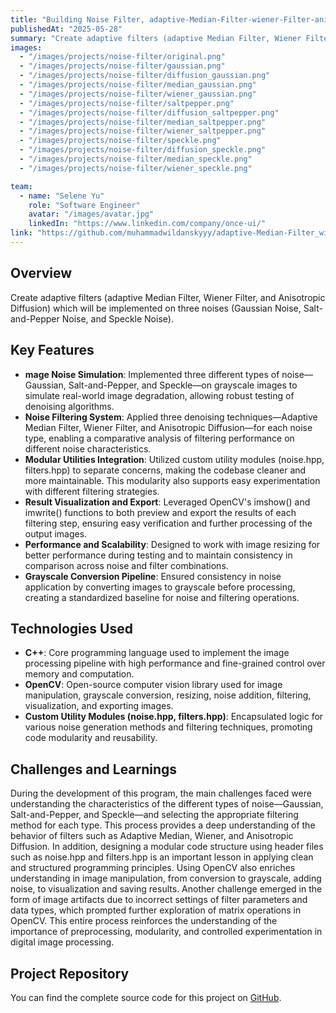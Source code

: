 ---
title: "Building Noise Filter, adaptive-Median-Filter-wiener-Filter-anisotropic-Diffusion"
publishedAt: "2025-05-28"
summary: "Create adaptive filters (adaptive Median Filter, Wiener Filter, and Anisotropic Diffusion) which will be implemented on three noises (Gaussian Noise, Salt-and-Pepper Noise, and Speckle Noise)."
images:
  - "/images/projects/noise-filter/original.png"
  - "/images/projects/noise-filter/gaussian.png"
  - "/images/projects/noise-filter/diffusion_gaussian.png"
  - "/images/projects/noise-filter/median_gaussian.png"
  - "/images/projects/noise-filter/wiener_gaussian.png"
  - "/images/projects/noise-filter/saltpepper.png"
  - "/images/projects/noise-filter/diffusion_saltpepper.png"
  - "/images/projects/noise-filter/median_saltpepper.png"
  - "/images/projects/noise-filter/wiener_saltpepper.png"
  - "/images/projects/noise-filter/speckle.png"
  - "/images/projects/noise-filter/diffusion_speckle.png"
  - "/images/projects/noise-filter/median_speckle.png"
  - "/images/projects/noise-filter/wiener_speckle.png"

team:
  - name: "Selene Yu"
    role: "Software Engineer"
    avatar: "/images/avatar.jpg"
    linkedIn: "https://www.linkedin.com/company/once-ui/"
link: "https://github.com/muhammadwildanskyyy/adaptive-Median-Filter_wiener-Filter_anisotropic-Diffusion.git"
---

## Overview

Create adaptive filters (adaptive Median Filter, Wiener Filter, and Anisotropic Diffusion) which will be implemented on three noises (Gaussian Noise, Salt-and-Pepper Noise, and Speckle Noise).

## Key Features

- **mage Noise Simulation**: Implemented three different types of noise—Gaussian, Salt-and-Pepper, and Speckle—on grayscale images to simulate real-world image degradation, allowing robust testing of denoising algorithms.
- **Noise Filtering System**: Applied three denoising techniques—Adaptive Median Filter, Wiener Filter, and Anisotropic Diffusion—for each noise type, enabling a comparative analysis of filtering performance on different noise characteristics.
- **Modular Utilities Integration**: Utilized custom utility modules (noise.hpp, filters.hpp) to separate concerns, making the codebase cleaner and more maintainable. This modularity also supports easy experimentation with different filtering strategies.
- **Result Visualization and Export**: Leveraged OpenCV's imshow() and imwrite() functions to both preview and export the results of each filtering step, ensuring easy verification and further processing of the output images.
- **Performance and Scalability**: Designed to work with image resizing for better performance during testing and to maintain consistency in comparison across noise and filter combinations.
- **Grayscale Conversion Pipeline**: Ensured consistency in noise application by converting images to grayscale before processing, creating a standardized baseline for noise and filtering operations.

## Technologies Used

- **C++**: Core programming language used to implement the image processing pipeline with high performance and fine-grained control over memory and computation.
- **OpenCV**: Open-source computer vision library used for image manipulation, grayscale conversion, resizing, noise addition, filtering, visualization, and exporting images.
- **Custom Utility Modules (noise.hpp, filters.hpp)**: Encapsulated logic for various noise generation methods and filtering techniques, promoting code modularity and reusability.


## Challenges and Learnings

During the development of this program, the main challenges faced were understanding the characteristics of the different types of noise—Gaussian, Salt-and-Pepper, and Speckle—and selecting the appropriate filtering method for each type. This process provides a deep understanding of the behavior of filters such as Adaptive Median, Wiener, and Anisotropic Diffusion. In addition, designing a modular code structure using header files such as noise.hpp and filters.hpp is an important lesson in applying clean and structured programming principles. Using OpenCV also enriches understanding in image manipulation, from conversion to grayscale, adding noise, to visualization and saving results. Another challenge emerged in the form of image artifacts due to incorrect settings of filter parameters and data types, which prompted further exploration of matrix operations in OpenCV. This entire process reinforces the understanding of the importance of preprocessing, modularity, and controlled experimentation in digital image processing.

## Project Repository
You can find the complete source code for this project on [GitHub](https://github.com/muhammadwildanskyyy/adaptive-Median-Filter_wiener-Filter_anisotropic-Diffusion.git).
